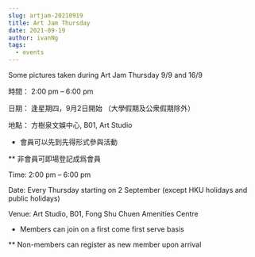 ```yaml
---
slug: artjam-20210919
title: Art Jam Thursday
date: 2021-09-19
author: ivanNg
tags:
  - events
---
```

Some pictures taken during Art Jam Thursday 9/9 and 16/9


時間： 2:00 pm – 6:00 pm

日期： 逢星期四，9月2日開始 （大學假期及公衆假期除外）

地點： 方樹泉文娛中心, B01, Art Studio

* 會員可以先到先得形式參與活動

** 非會員可即場登記成爲會員


Time: 2:00 pm – 6:00 pm

Date: Every Thursday starting on 2 September (except HKU holidays and public holidays)

Venue: Art Studio, B01, Fong Shu Chuen Amenities Centre

* Members can join on a first come first serve basis

** Non-members can register as new member upon arrival